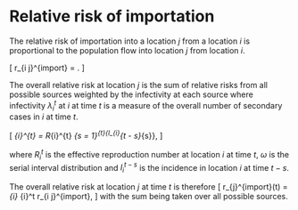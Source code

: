 # Relative risk of importation

The relative risk of importation  into a location $j$ from a location $i$
is proportional to the population flow into location $j$ from location $i$.

\[
  r_{i \rightarrow j}^{import} = \frac{\phi_{i \rightarrow
  j}}{\sum_{x}{\phi_{x \rightarrow
  j}}}.
\]

The overall relative risk at location $j$ is the sum of relative risks 
from all possible sources weighted by the
infectivity at each source where infectivity $\lambda_{i}^{t}$ at $i$
at time $t$ is a
measure of the overall number of secondary cases in $i$ at time $t$.

\[ 
 \lambda_{i}^{t} = R_{i}^{t} \sum_{s = 1}^{t}{I_{i}^{t - s}\omega_{s}}, 
\]

where $R_{i}^{t}$ is the effective reproduction number at location
$i$ at time $t$, $\omega$ is the serial interval distribution and 
$I_{i}^{t - s}$ is the incidence in location $i$ at time $t - s$. 

The overall relative risk at location $j$ at time $t$ is therefore
\[ 
r_{j}^{import}(t) = \sum_{i} \lambda_{i}^t r_{i \rightarrow
j}^{import},
\] 
with the sum being taken over all possible sources.
